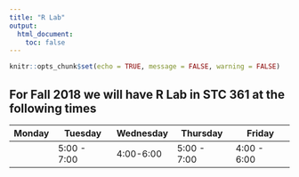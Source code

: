 ```yaml
---
title: "R Lab"
output: 
  html_document:
    toc: false
---
```


```r
knitr::opts_chunk$set(echo = TRUE, message = FALSE, warning = FALSE)
```

<style type="text/css">

<style type="text/css">

h2 { /* Normal  */
      font-size: 12px;
  }

</style>


<h2>
For Fall 2018 we will have R Lab in **STC 361** at the following times
</h2>

|Monday   |Tuesday   |Wednesday |Thursday |Friday |
|---------|----------|----------|---------|-------|
|         |5:00 - 7:00|4:00-6:00|5:00 - 7:00|4:00 - 6:00   |



